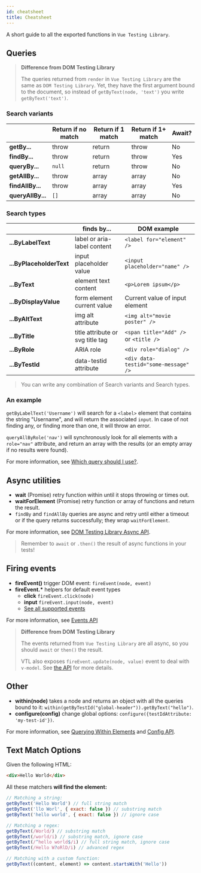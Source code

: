 ```yaml
---
id: cheatsheet
title: Cheatsheet
---
```


A short guide to all the exported functions in `Vue Testing Library`.

## Queries

> **Difference from DOM Testing Library**
>
> The queries returned from `render` in `Vue Testing Library` are the same as
> `DOM Testing Library`. Yet, they have the first argument bound to the
> document, so instead of `getByText(node, 'text')` you write
> `getByText('text')`.

### Search variants

|                   | Return if no match | Return if 1 match | Return if 1+ match | Await? |
| ----------------- | ------------------ | ----------------- | ------------------ | ------ |
| **getBy...**      | throw              | return            | throw              | No     |
| **findBy...**     | throw              | return            | throw              | Yes    |
| **queryBy...**    | `null`             | return            | throw              | No     |
| **getAllBy...**   | throw              | array             | array              | No     |
| **findAllBy...**  | throw              | array             | array              | Yes    |
| **queryAllBy...** | `[]`               | array             | array              | No     |

### Search types

|                          | finds by...                      | DOM example                           |
| ------------------------ | -------------------------------- | ------------------------------------- |
| **...ByLabelText**       | label or aria-label content      | `<label for="element" />`             |
| **...ByPlaceholderText** | input placeholder value          | `<input placeholder="name" />`        |
| **...ByText**            | element text content             | `<p>Lorem ipsum</p>`                  |
| **...ByDisplayValue**    | form element current value       | Current value of input element        |
| **...ByAltText**         | img alt attribute                | `<img alt="movie poster" />`          |
| **...ByTitle**           | title attribute or svg title tag | `<span title="Add" />` or `<title />` |
| **...ByRole**            | ARIA role                        | `<div role="dialog" />`               |
| **...ByTestId**          | data-testid attribute            | `<div data-testid="some-message" />`  |

> You can write any combination of Search variants and Search types.

### An example

`getByLabelText('Username')` will search for a `<label>` element that contains
the string "Username", and will return the associated `input`. In case of not
finding any, or finding more than one, it will throw an error.

`queryAllByRole('nav')` will synchronously look for all elements with a
`role="nav"` attribute, and return an array with the results (or an empty array
if no results were found).

For more information, see
[Which query should I use?](queries/about.mdx#priority).

## Async utilities

- **wait** (Promise) retry function within until it stops throwing or times out.
- **waitForElement** (Promise) retry function or array of functions and return
  the result.
- `findBy` and `findAllBy` queries are async and retry until either a timeout or
  if the query returns successfully; they wrap `waitForElement`.

For more information, see
[DOM Testing Library Async API](dom-testing-library/api-async.mdx).

> Remember to `await` or `.then()` the result of async functions in your tests!

## Firing events

- **fireEvent()** trigger DOM event: `fireEvent(node, event)`
- **fireEvent.\*** helpers for default event types
  - **click** `fireEvent.click(node)`
  - **input** `fireEvent.input(node, event)`
  - [See all supported events](https://github.com/testing-library/dom-testing-library/blob/master/src/event-map.js)

For more information, see [Events API](dom-testing-library/api-events.mdx)

> **Difference from DOM Testing Library**
>
> The events returned from `Vue Testing Library` are all async, so you should
> `await` or `then()` the result.
>
> VTL also exposes `fireEvent.update(node, value)` event to deal with `v-model`.
> See [the API](vue-testing-library/api.mdx#updateelem-value) for more details.

## Other

- **within(node)** takes a node and returns an object with all the queries bound
  to it: `within(getByTestId("global-header")).getByText("hello")`.
- **configure(config)** change global options:
  `configure({testIdAttribute: 'my-test-id'})`.

For more information, see
[Querying Within Elements](dom-testing-library/api-within.mdx) and
[Config API](dom-testing-library/api-configuration.mdx).

## Text Match Options

Given the following HTML:

```html
<div>Hello World</div>
```

All these matchers **will find the element:**

```javascript
// Matching a string:
getByText('Hello World') // full string match
getByText('llo Worl', { exact: false }) // substring match
getByText('hello world', { exact: false }) // ignore case

// Matching a regex:
getByText(/World/) // substring match
getByText(/world/i) // substring match, ignore case
getByText(/^hello world$/i) // full string match, ignore case
getByText(/Hello W?oRlD/i) // advanced regex

// Matching with a custom function:
getByText((content, element) => content.startsWith('Hello'))
```
